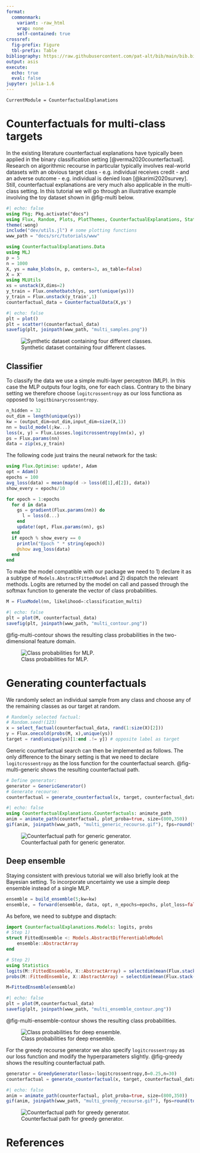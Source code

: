 ```yaml
---
format: 
  commonmark:
    variant: -raw_html
    wrap: none
    self-contained: true
crossref:
  fig-prefix: Figure
  tbl-prefix: Table
bibliography: https://raw.githubusercontent.com/pat-alt/bib/main/bib.bib
output: asis
execute: 
  echo: true
  eval: false
jupyter: julia-1.6
---
```


```@meta
CurrentModule = CounterfactualExplanations 
```

# Counterfactuals for multi-class targets

In the existing literature counterfactual explanations have typically been applied in the binary classification setting [@verma2020counterfactual]. Research on algorithmic recourse in particular typically involves real-world datasets with an obvious target class - e.g. individual receives credit - and an adverse outcome - e.g. individual is denied loan [@karimi2020survey]. Still, counterfactual explanations are very much also applicable in the multi-class setting. In this tutorial we will go through an illustrative example involving the toy dataset shown in @fig-multi below.

```julia
#| echo: false
using Pkg; Pkg.activate("docs")
using Flux, Random, Plots, PlotThemes, CounterfactualExplanations, Statistics
theme(:wong)
include("dev/utils.jl") # some plotting functions
www_path = "docs/src/tutorials/www"
```

```julia
using CounterfactualExplanations.Data
using MLJ
p = 5
n = 1000
X, ys = make_blobs(n, p, centers=3, as_table=false)
X = X'
using MLUtils
xs = unstack(X,dims=2)
y_train = Flux.onehotbatch(ys, sort(unique(ys)))
y_train = Flux.unstack(y_train',1)
counterfactual_data = CounterfactualData(X,ys')
```

```julia
#| echo: false
plt = plot()
plt = scatter!(counterfactual_data)
savefig(plt, joinpath(www_path, "multi_samples.png"))
```

![Synthetic dataset containing four different classes.](www/multi_samples.png){#fig-multi}

## Classifier

To classify the data we use a simple multi-layer perceptron (MLP). In this case the MLP outputs four logits, one for each class. Contrary to the binary setting we therefore choose `logitcrossentropy` as our loss functiona as opposed to `logitbinarycrossentropy`.

```julia
n_hidden = 32
out_dim = length(unique(ys))
kw = (output_dim=out_dim,input_dim=size(X,1))
nn = build_model(;kw...)
loss(x, y) = Flux.Losses.logitcrossentropy(nn(x), y)
ps = Flux.params(nn)
data = zip(xs,y_train)
```

The following code just trains the neural network for the task:

```julia
using Flux.Optimise: update!, Adam
opt = Adam()
epochs = 100
avg_loss(data) = mean(map(d -> loss(d[1],d[2]), data))
show_every = epochs/10

for epoch = 1:epochs
  for d in data
    gs = gradient(Flux.params(nn)) do
      l = loss(d...)
    end
    update!(opt, Flux.params(nn), gs)
  end
  if epoch % show_every == 0
    println("Epoch " * string(epoch))
    @show avg_loss(data)
  end
end
```

To make the model compatible with our package we need to 1) declare it as a subtype of `Models.AbstractFittedModel` and 2) dispatch the relevant methods. Logits are returned by the model on call and passed through the softmax function to generate the vector of class probabilities.

```julia
M = FluxModel(nn, likelihood=:classification_multi)
```

```julia
#| echo: false
plt = plot(M, counterfactual_data)
savefig(plt, joinpath(www_path, "multi_contour.png"))
```


@fig-multi-contour shows the resulting class probabilities in the two-dimensional feature domain.

![Class probabilities for MLP.](www/multi_contour.png){#fig-multi-contour}

# Generating counterfactuals

We randomly select an individual sample from any class and choose any of the remaining classes as our target at random.

```julia
# Randomly selected factual:
# Random.seed!(123)
x = select_factual(counterfactual_data, rand(1:size(X)[2])) 
y = Flux.onecold(probs(M, x),unique(ys))
target = rand(unique(ys)[1:end .!= y]) # opposite label as target
```

Generic counterfactual search can then be implemented as follows. The only difference to the binary setting is that we need to declare `logitcrossentropy` as the loss function for the counterfactual search. @fig-multi-generic shows the resulting counterfactual path.

```julia
# Define generator:
generator = GenericGenerator()
# Generate recourse:
counterfactual = generate_counterfactual(x, target, counterfactual_data, M, generator, num_counterfactuals=1, γ=0.95)
```

```julia
#| echo: false
using CounterfactualExplanations.Counterfactuals: animate_path
anim = animate_path(counterfactual, plot_proba=true, size=(800,350))
gif(anim, joinpath(www_path, "multi_generic_recourse.gif"), fps=round(total_steps(counterfactual)/5))
```

![Counterfactual path for generic generator.](www/multi_generic_recourse.gif){#fig-multi-generic}

## Deep ensemble

Staying consistent with previous tutorial we will also briefly look at the Bayesian setting. To incorporate uncertainty we use a simple deep ensemble instead of a single MLP.

```julia
ensemble = build_ensemble(5;kw=kw)
ensemble, = forward(ensemble, data, opt, n_epochs=epochs, plot_loss=false)
```

As before, we need to subtype and disptach:

```julia
import CounterfactualExplanations.Models: logits, probs
# Step 1)
struct FittedEnsemble <: Models.AbstractDifferentiableModel
    ensemble::AbstractArray
end

# Step 2)
using Statistics
logits(M::FittedEnsemble, X::AbstractArray) = selectdim(mean(Flux.stack([nn(X) for nn in M.ensemble],3), dims=3),3,1)
probs(M::FittedEnsemble, X::AbstractArray) = selectdim(mean(Flux.stack([softmax(nn(X)) for nn in M.ensemble],3),dims=3),3,1)

M=FittedEnsemble(ensemble)
```

```julia
#| echo: false
plt = plot(M,counterfactual_data)
savefig(plt, joinpath(www_path, "multi_ensemble_contour.png"))
```

@fig-multi-ensemble-contour shows the resulting class probabilities.

![Class probabilities for deep ensemble.](www/multi_ensemble_contour.png){#fig-multi-ensemble-contour}

For the greedy recourse generator we also specify `logitcrossentropy` as our loss function and modify the hyperparameters slightly. @fig-greedy shows the resulting counterfactual path.

```julia
generator = GreedyGenerator(loss=:logitcrossentropy,δ=0.25,n=30)
counterfactual = generate_counterfactual(x, target, counterfactual_data, M, generator)
```

```julia
#| echo: false
anim = animate_path(counterfactual, plot_proba=true, size=(800,350))
gif(anim, joinpath(www_path, "multi_greedy_recourse.gif"), fps=round(total_steps(counterfactual)/5))
```

![Counterfactual path for greedy generator.](www/multi_greedy_recourse.gif){#fig-greedy}

# References